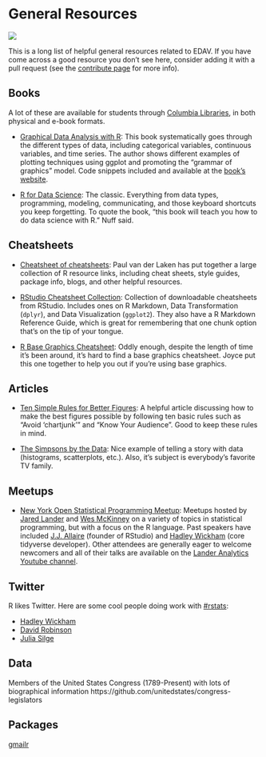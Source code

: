 # General Resources {#general}

![](images/banners/banner_resources.png)

This is a long list of helpful general resources related to EDAV. If you have come across a good resource you don't see here, consider adding it with a pull request (see the [contribute page](contribute.html) for more info).

## Books

A lot of these are available for students through [Columbia Libraries](http://library.columbia.edu/){target="_blank"}, in both physical and e-book formats. 

- [Graphical Data Analysis with R](http://rosuda.org/GDA){target="_blank"}: This book systematically goes through the different types of data, including categorical variables, continuous variables, and time series. The author shows different examples of plotting techniques using ggplot and promoting the "grammar of graphics" model. Code snippets included and available at the [book's website](http://rosuda.org/GDA){target="_blank"}.

- [R for Data Science](http://r4ds.had.co.nz/){target="_blank"}: The classic. Everything from data types, programming, modeling, communicating, and those keyboard shortcuts you keep forgetting. To quote the book, "this book will teach you how to do data science with R." Nuff said.

## Cheatsheets

- [Cheatsheet of cheatsheets](https://paulvanderlaken.com/author/lakenp/){target="_blank"}: Paul van der Laken has put together a large collection of R resource links, including cheat sheets, style guides, package info, blogs, and other helpful resources. 

- [RStudio Cheatsheet Collection](https://www.rstudio.com/resources/cheatsheets/){target="_blank"}: Collection of downloadable cheatsheets from RStudio. Includes ones on R Markdown, Data Transformation (`dplyr`), and Data Visualization (`ggplot2`). They also have a R Markdown Reference Guide, which is great for remembering that one chunk option that's on the tip of your tongue.

- [R Base Graphics Cheatsheet](https://github.com/jtr13/codehelp/blob/master/R/BaseGraphicsCheatsheet.pdf){target="_blank"}: Oddly enough, despite the length of time it's been around, it's hard to find a base graphics cheatsheet. Joyce put this one together to help you out if you're using base graphics.

## Articles

- [Ten Simple Rules for Better Figures](https://journals.plos.org/ploscompbiol/article?id=10.1371/journal.pcbi.1003833){target="_blank"}: A helpful article discussing how to make the best figures possible by following ten basic rules such as "Avoid 'chartjunk'" and "Know Your Audience". Good to keep these rules in mind.

- [The Simpsons by the Data](http://toddwschneider.com/posts/the-simpsons-by-the-data/){target="_blank"}: Nice example of telling a story with data (histograms, scatterplots, etc.). Also, it's subject is everybody's favorite TV family.

## Meetups

- [New York Open Statistical Programming Meetup](https://www.meetup.com/nyhackr/){target="_blank"}: Meetups hosted by [Jared Lander](https://www.jaredlander.com/about/){target="_blank"} and [Wes McKinney](http://wesmckinney.com/){target="_blank"} on a variety of topics in statistical programming, but with a focus on the R language. Past speakers have included [J.J. Allaire](https://en.wikipedia.org/wiki/Joseph_J._Allaire){target="_blank"} (founder of RStudio) and [Hadley Wickham](http://hadley.nz/){target="_blank"} (core tidyverse developer). Other attendees are generally eager to welcome newcomers and all of their talks are available on the [Lander Analytics Youtube channel](https://www.youtube.com/channel/UC2-hKemnrmVCH_29duyJ26A){target="_blank"}.

## Twitter

R likes Twitter. Here are some cool people doing work with [#rstats](https://twitter.com/search?q=%23rstats&src=typd){target="_blank"}:

- [Hadley Wickham](https://twitter.com/hadleywickham){target="_blank"}
- [David Robinson](https://twitter.com/drob){target="_blank"}
- [Julia Silge](https://twitter.com/juliasilge){target="_blank"}

## Data

Members of the United States Congress (1789-Present) with lots of biographical information https://github.com/unitedstates/congress-legislators

## Packages

[gmailr](https://gmailr.r-lib.org/){target="_blank"}

